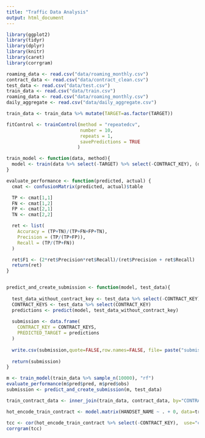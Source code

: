 ```yaml
---
title: "Traffic Data Analysis"
output: html_document
---
```


```r
library(ggplot2)
library(tidyr)
library(dplyr)
library(knitr)
library(caret)
library(corrgram)
```

```r
roaming_data <- read.csv("data/roaming_monthly.csv")
contract_data <- read.csv("data/contract_clean.csv")
test_data <- read.csv("data/test.csv")
train_data <- read.csv("data/train.csv")
roaming_data <- read.csv("data/roaming_monthly.csv")
daily_aggregate <- read.csv("data/daily_aggregate.csv")

train_data <- train_data %>% mutate(TARGET=as.factor(TARGET)) 
```

```r
fitControl <- trainControl(method = "repeatedcv",
                           number = 10,
                           repeats = 1,
                           savePredictions = TRUE
                          )

train_model <- function(data, method){
  model <- train(data %>% select(-TARGET) %>% select(-CONTRACT_KEY), (data %>% select(TARGET))[,1], method=method, trControl = fitControl)
}

evaluate_performance <- function(predicted, actual) {
  cmat <- confusionMatrix(predicted, actual)$table

  TP <- cmat[1,1]
  FN <- cmat[1,2]
  FP <- cmat[2,1]
  TN <- cmat[2,2]

  ret <- list(
    Accuracy = (TP+TN)/(TP+FN+FP+TN),
    Precision = (TP/(TP+FP)),
    Recall = (TP/(TP+FN))
  )

  ret$F1 <- (2*ret$Precision*ret$Recall)/(ret$Precision + ret$Recall)
  return(ret)
}


predict_and_create_submission <- function(model, test_data){
  
  test_data_without_contract_key <- test_data %>% select(-CONTRACT_KEY)
  CONTRACT_KEYS <- test_data %>% select(CONTRACT_KEY)
  predictions <- predict(model, test_data_without_contract_key)
  
  submission <- data.frame(
    CONTRACT_KEY = CONTRACT_KEYS,
    PREDICTED_TARGET = predictions
  )
  
  write.csv(submission,quote=FALSE,row.names=FALSE, file= paste("submissions/", Sys.time(), ".csv", sep=""))
  
  return(submission)
}

```

```r
m <- train_model(train_data %>% sample_n(10000), "rf")
evaluate_performance(m$pred$pred, m$pred$obs)
submission <- predict_and_create_submission(m, test_data)
```

```r

train_contract_data <- inner_join(train_data, contract_data, by="CONTRACT_KEY") 

hot_encode_train_contract <- model.matrix(HANDSET_NAME ~ . + 0, data=train_contract_data) %>% as.data.frame

tcc <- cor(hot_encode_train_contract %>% select(-CONTRACT_KEY),  use="complete.obs")
corrgram(tcc)
```
